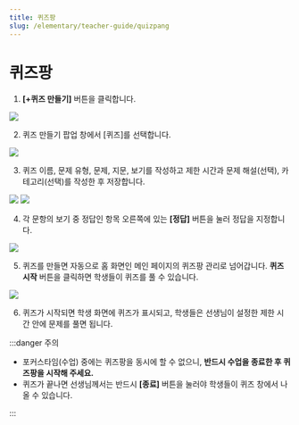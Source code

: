 ```yaml
---
title: 퀴즈팡
slug: /elementary/teacher-guide/quizpang
---
```



# 퀴즈팡

1. **[+퀴즈 만들기]** 버튼을 클릭합니다.

<Image src="/img/kr/elementary/teacher/06-01.jpg" size="lg" />

2. 퀴즈 만들기 팝업 창에서 [퀴즈]를 선택합니다.

<Image src="/img/kr/elementary/teacher/06-02.jpg" size="lg" />

3. 퀴즈 이름, 문제 유형, 문제, 지문, 보기를 작성하고 제한 시간과 문제 해설(선택), 카테고리(선택)를 작성한 후 저장합니다.

<Image src="/img/kr/elementary/teacher/06-03.jpg" size="lg" />
<Image src="/img/kr/elementary/teacher/06-05.jpg" size="lg" />

4. 각 문항의 보기 중 정답인 항목 오른쪽에 있는 **[정답]** 버튼을 눌러 정답을 지정합니다.

<Image src="/img/kr/elementary/teacher/06-04.jpg" size="lg" />

5. 퀴즈를 만들면 자동으로 홈 화면인 메인 페이지의 퀴즈팡 관리로 넘어갑니다. **퀴즈 시작** 버튼을 클릭하면 학생들이 퀴즈를 풀 수 있습니다.

<Image src="/img/kr/elementary/teacher/06-06.jpg" size="lg" />

6. 퀴즈가 시작되면 학생 화면에 퀴즈가 표시되고, 학생들은 선생님이 설정한 제한 시간 안에 문제를 풀면 됩니다.

:::danger 주의

- 포커스타임(수업) 중에는 퀴즈팡을 동시에 할 수 없으니, **반드시 수업을 종료한 후 퀴즈팡을 시작해 주세요.**
- 퀴즈가 끝나면 선생님께서는 반드시 **[종료]** 버튼을 눌러야 학생들이 퀴즈 창에서 나올 수 있습니다.

:::
